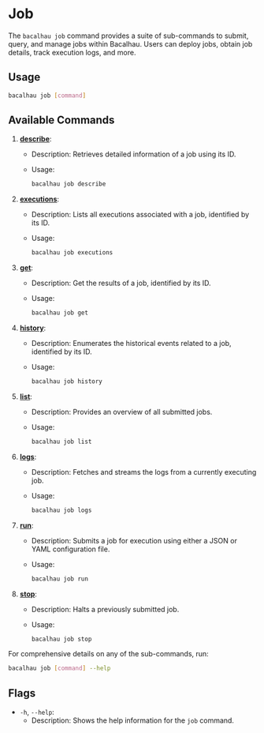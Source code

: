 
# Job

The `bacalhau job` command provides a suite of sub-commands to submit, query, and manage jobs within Bacalhau. Users can deploy jobs, obtain job details, track execution logs, and more.

## Usage

```bash
bacalhau job [command]
```

## Available Commands

1. [**describe**](./describe.mdx):

   - Description: Retrieves detailed information of a job using its ID.
   - Usage:

     ```bash
     bacalhau job describe
     ```

2. [**executions**](./executions.mdx):

   - Description: Lists all executions associated with a job, identified by its ID.
   - Usage:

     ```bash
     bacalhau job executions
     ```

3. [**get**](./get.mdx):

   - Description: Get the results of a job, identified by its ID.
   - Usage:

     ```bash
     bacalhau job get
     ```

4. [**history**](./history.mdx):

   - Description: Enumerates the historical events related to a job, identified by its ID.
   - Usage:

     ```bash
     bacalhau job history
     ```

5. [**list**](./list.mdx):

   - Description: Provides an overview of all submitted jobs.
   - Usage:

     ```bash
     bacalhau job list
     ```

6. [**logs**](./logs.mdx):

   - Description: Fetches and streams the logs from a currently executing job.
   - Usage:

     ```bash
     bacalhau job logs
     ```

7. [**run**](./run.mdx):

   - Description: Submits a job for execution using either a JSON or YAML configuration file.
   - Usage:

     ```bash
     bacalhau job run
     ```

8. [**stop**](./stop.mdx):

   - Description: Halts a previously submitted job.
   - Usage:

     ```bash
     bacalhau job stop
     ```

For comprehensive details on any of the sub-commands, run:

```bash
bacalhau job [command] --help
```

## Flags

- `-h`, `--help`:
  - Description: Shows the help information for the `job` command.

<GlobalFlags />
